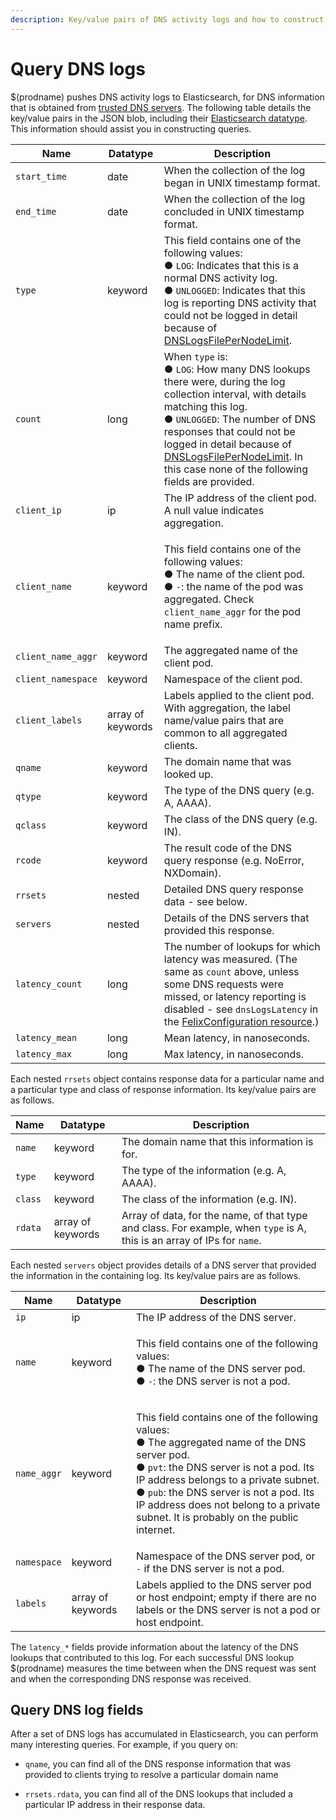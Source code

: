 ```yaml
---
description: Key/value pairs of DNS activity logs and how to construct queries.
---
```


# Query DNS logs

$(prodname) pushes DNS activity logs to Elasticsearch, for DNS information that is obtained from [trusted DNS servers](../../../network-policy/domain-based-policy.mdx#trusted-dns-servers). The following table
details the key/value pairs in the JSON blob, including their
[Elasticsearch datatype](https://www.elastic.co/guide/en/elasticsearch/reference/current/mapping-types.html).
This information should assist you in constructing queries.

| Name               | Datatype          | Description                                                                                                                                                                                                                                                                                                                                                                                                       |
| ------------------ | ----------------- | ----------------------------------------------------------------------------------------------------------------------------------------------------------------------------------------------------------------------------------------------------------------------------------------------------------------------------------------------------------------------------------------------------------------- |
| `start_time`       | date              | When the collection of the log began in UNIX timestamp format.                                                                                                                                                                                                                                                                                                                                                    |
| `end_time`         | date              | When the collection of the log concluded in UNIX timestamp format.                                                                                                                                                                                                                                                                                                                                                |
| `type`             | keyword           | This field contains one of the following values:<br/>&#x25cf;&nbsp;<code>LOG</code>: Indicates that this is a normal DNS activity log.<br/>&#x25cf;&nbsp;<code>UNLOGGED</code>: Indicates that this log is reporting DNS activity that could not be logged in detail because of [DNSLogsFilePerNodeLimit](../../../reference/resources/felixconfig.mdx#spec).                                                     |
| `count`            | long              | When `type` is:<br/>&#x25cf;&nbsp;<code>LOG</code>: How many DNS lookups there were, during the log collection interval, with details matching this log.<br/>&#x25cf;&nbsp;<code>UNLOGGED</code>: The number of DNS responses that could not be logged in detail because of [DNSLogsFilePerNodeLimit](../../../reference/resources/felixconfig.mdx#spec). In this case none of the following fields are provided. |
| `client_ip`        | ip                | The IP address of the client pod. A null value indicates aggregation.                                                                                                                                                                                                                                                                                                                                             |
| `client_name`      | keyword           | <p>This field contains one of the following values:<br/>&#x25cf;&nbsp;The name of the client pod.<br/>&#x25cf;&nbsp;<code>-</code>: the name of the pod was aggregated. Check <code>client_name_aggr</code> for the pod name prefix.</p>                                                                                                                                                                          |
| `client_name_aggr` | keyword           | The aggregated name of the client pod.                                                                                                                                                                                                                                                                                                                                                                            |
| `client_namespace` | keyword           | Namespace of the client pod.                                                                                                                                                                                                                                                                                                                                                                                      |
| `client_labels`    | array of keywords | Labels applied to the client pod. With aggregation, the label name/value pairs that are common to all aggregated clients.                                                                                                                                                                                                                                                                                         |
| `qname`            | keyword           | The domain name that was looked up.                                                                                                                                                                                                                                                                                                                                                                               |
| `qtype`            | keyword           | The type of the DNS query (e.g. A, AAAA).                                                                                                                                                                                                                                                                                                                                                                         |
| `qclass`           | keyword           | The class of the DNS query (e.g. IN).                                                                                                                                                                                                                                                                                                                                                                             |
| `rcode`            | keyword           | The result code of the DNS query response (e.g. NoError, NXDomain).                                                                                                                                                                                                                                                                                                                                               |
| `rrsets`           | nested            | Detailed DNS query response data - see below.                                                                                                                                                                                                                                                                                                                                                                     |
| `servers`          | nested            | Details of the DNS servers that provided this response.                                                                                                                                                                                                                                                                                                                                                           |
| `latency_count`    | long              | The number of lookups for which latency was measured. (The same as `count` above, unless some DNS requests were missed, or latency reporting is disabled - see `dnsLogsLatency` in the [FelixConfiguration resource](../../../reference/resources/felixconfig.mdx).)                                                                                                                                              |
| `latency_mean`     | long              | Mean latency, in nanoseconds.                                                                                                                                                                                                                                                                                                                                                                                     |
| `latency_max`      | long              | Max latency, in nanoseconds.                                                                                                                                                                                                                                                                                                                                                                                      |

Each nested `rrsets` object contains response data for a particular name and a particular type and
class of response information. Its key/value pairs are as follows.

| Name    | Datatype          | Description                                                                                                             |
| ------- | ----------------- | ----------------------------------------------------------------------------------------------------------------------- |
| `name`  | keyword           | The domain name that this information is for.                                                                           |
| `type`  | keyword           | The type of the information (e.g. A, AAAA).                                                                             |
| `class` | keyword           | The class of the information (e.g. IN).                                                                                 |
| `rdata` | array of keywords | Array of data, for the name, of that type and class. For example, when `type` is A, this is an array of IPs for `name`. |

Each nested `servers` object provides details of a DNS server that provided the information in the
containing log. Its key/value pairs are as follows.

| Name        | Datatype          | Description                                                                                                                                                                                                                                                                                                                                                                                   |
| ----------- | ----------------- | --------------------------------------------------------------------------------------------------------------------------------------------------------------------------------------------------------------------------------------------------------------------------------------------------------------------------------------------------------------------------------------------- |
| `ip`        | ip                | The IP address of the DNS server.                                                                                                                                                                                                                                                                                                                                                             |
| `name`      | keyword           | <p>This field contains one of the following values:<br/>&#x25cf;&nbsp;The name of the DNS server pod.<br/>&#x25cf;&nbsp;<code>-</code>: the DNS server is not a pod.</p>                                                                                                                                                                                                                      |
| `name_aggr` | keyword           | <p>This field contains one of the following values:<br/>&#x25cf;&nbsp;The aggregated name of the DNS server pod.<br/>&#x25cf;&nbsp;<code>pvt</code>: the DNS server is not a pod. Its IP address belongs to a private subnet.<br/>&#x25cf;&nbsp;<code>pub</code>: the DNS server is not a pod. Its IP address does not belong to a private subnet. It is probably on the public internet.</p> |
| `namespace` | keyword           | Namespace of the DNS server pod, or `-` if the DNS server is not a pod.                                                                                                                                                                                                                                                                                                                       |
| `labels`    | array of keywords | Labels applied to the DNS server pod or host endpoint; empty if there are no labels or the DNS server is not a pod or host endpoint.                                                                                                                                                                                                                                                          |

The `latency_*` fields provide information about the latency of the DNS lookups that contributed to
this log. For each successful DNS lookup $(prodname) measures the time between when the DNS
request was sent and when the corresponding DNS response was received.

## Query DNS log fields

After a set of DNS logs has accumulated in Elasticsearch, you can perform many interesting queries. For example, if you query on:

- `qname`, you can find all of the DNS response information that was provided to clients trying to resolve a particular domain name

- `rrsets.rdata`, you can find all of the DNS lookups that included a particular IP address in their response data.
